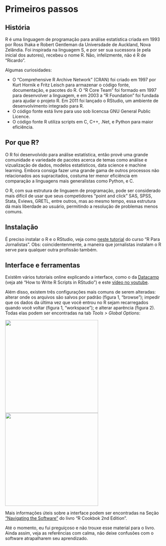 # Primeiros passos {#first_steps .unnumbered}

## História {-}

R é uma linguagem de programação para análise estatística criada em 1993 por Ross Ihaka e Robert Gentleman da Universdade de Auckland, Nova Zelândia. Foi inspirada na linguagem S, e por ser sua sucessora (e pela inicial dos autores), recebeu o nome R. Não, infelizmente, não é R de "Ricardo".

Algumas curiosidades:

- O "Comprehensive R Archive Network" (CRAN) foi criado em 1997 por Kurt Hornik e Fritz Leisch para armazenar o código fonte, documentação, e pacotes do R. O "R Core Team" foi formado em 1997 para desenvolver a linguagem, e em 2003 a "R Foundation" foi fundada para ajudar o projeto R. Em 2011 foi lançado o RStudio, um ambiente de desenvolvimento integrado para R.
- O código fonte está livre para uso sob licencsa GNU General Public Licence.
- O código fonte R utiliza scripts em C, C++, .Net, e Python para maior eficiência. 


## Por que R? {-}

O R foi desenvolvido para análise estatística, então provê uma grande comunidade e variedade de pacotes acerca de temas como análise e vizualização de dados, modelos estatísticos, data science e machine learning. Embora consiga fazer uma grande gama de outros processos não relacionados aos supracitados, costuma ter menor eficiência em comparação a linguagens mais generalistas como Python, e C.

O R, com sua estrutura de linguaem de programação, pode ser considerado mais difícil de usar que seus competidores "point and click" SAS, SPSS, Stata, Eviews, GRETL, entre outros, mas ao mesmo tempo, essa estrutura dá mais liberdade ao usuário, permitindo a resolução de problemas menos comuns.


## Instalação {-}

É preciso instalar o R e o RStudio, veja como [neste tutorial](https://www.curso-de-programacao-em-r-para-jornalistas.com/2019/10/27/instalacao-r-e-rstudio/) do curso "R Para Jornalistas". Obs: coincidentenmente, a maneira que jornalistas instalam o R serve para qualquer outra profissão também.


## Interface e ferramentas {-}

Existêm vários tutoriais online explicando a interface, como o da [Datacamp](https://www.datacamp.com/tutorial/r-studio-tutorial) (veja até "How to Write R Scripts in RStudio") e este [vídeo no youtube](https://www.youtube.com/watch?v=FIrsOBy5k58).

Além disso, existem três configurações mais comuns de serem alteradas: alterar onde os arquivos são salvos por padrão (figura 1, "browse"); impedir que os dados da última vez que você entrou no R sejam recarregados quando você voltar (figura 1, "workspace"); e alterar aparência (figura 2). Todas elas podem ser encontradas na tab _Tools > Global Options_:

![](images/Settings general.png){width=300px} ![](images/Settings appearance.png){width=300px}

Mais informações úteis sobre a interface podem ser encontradas na Seção ["Navigating the Software"](https://rc2e.com/navigatingthesoftware) do livro "R Cookbok 2nd Edition".

Até o momento, eu fui preguiçoso e não trouxe esse material para o livro. Ainda assim, veja as referências com calma, não deixe confusões com o software atrapalharem seu aprendizado.
